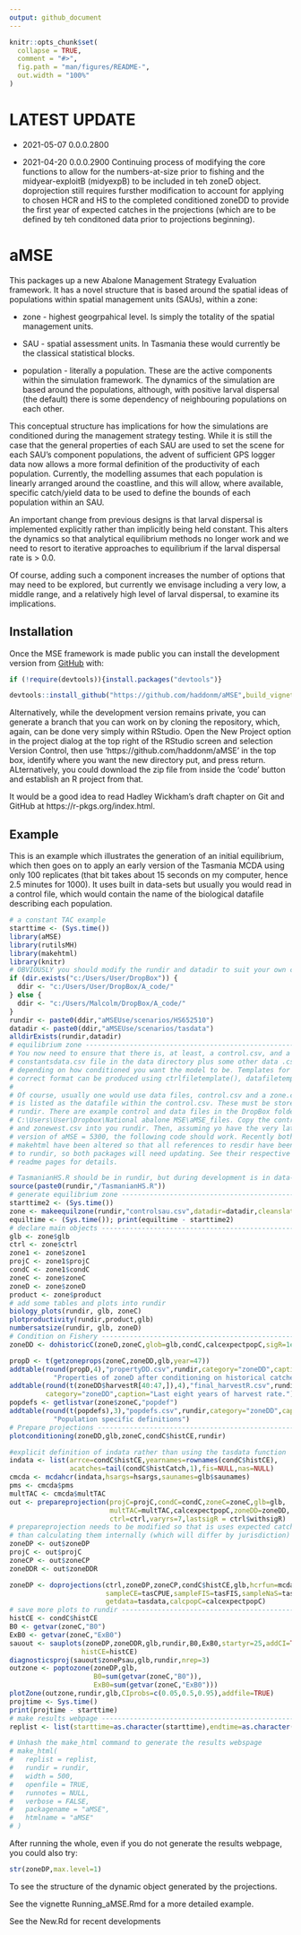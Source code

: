 ---
output: github_document
---

<!-- README.md is generated from README.Rmd. Please edit that file -->

```{r, include = FALSE}
knitr::opts_chunk$set(
  collapse = TRUE,
  comment = "#>",
  fig.path = "man/figures/README-",
  out.width = "100%"
)
```

# LATEST UPDATE

* 2021-05-07 0.0.0.2800

* 2021-04-20 0.0.0.2900 Continuing process of modifying the core functions to allow for the numbers-at-size prior to fishing and the midyear-exploitB (midyexpB) to be included in teh zoneD object. doprojection still requires fursther modification to account for applying to chosen HCR and HS to the completed conditioned zoneDD to provide the first year of expected catches in the projections (which are to be defined by teh conditoned data prior to projections beginning).

# aMSE

<!-- badges: start -->
<!-- badges: end -->

This packages up a new Abalone Management Strategy Evaluation framework. It has a novel structure that is based around the spatial ideas of populations within spatial management units (SAUs), within a zone:

* zone - highest geogrpahical level. Is simply the totality of the spatial management units.

* SAU - spatial assessment units. In Tasmania these would currently be the classical statistical blocks.

* population - literally a population. These are the active components within the simulation framework. The dynamics of the simulation are based around the populations, although, with positive larval dispersal (the default) there is some dependency of neighbouring populations on each other.


This conceptual structure has implications for how the simulations are conditioned during the management strategy testing. While it is still the case that the general properties of each SAU are used to set the scene for each SAU's component populations, the advent of sufficient GPS logger data now allows a more formal definition of the productivity of each population. Currently, the modelling assumes that each population is linearly arranged around the coastline, and this will allow, where available, specific catch/yield data to be used to define the bounds of each population within an SAU. 

An important change from previous designs is that larval dispersal is implemented explicitly rather than implicitly being held constant. This alters the dynamics so that analytical equilibrium methods no longer work and we need to resort to iterative approaches to equilibrium if the larval dispersal rate is > 0.0.

Of course, adding such a component increases the number of options that may need to be explored, but currently we envisage including a very low, a middle range, and a relatively high level of larval dispersal, to examine its implications.

## Installation

Once the MSE framework is made public you can install the development version from [GitHub](https://github.com/haddonm/aMSE) with:

```{r echo=TRUE, eval=FALSE}
if (!require(devtools)){install.packages("devtools")} 

devtools::install_github("https://github.com/haddonm/aMSE",build_vignettes = TRUE)
```

Alternatively, while the development version remains private, you can generate a branch that you can work on by cloning the repository, which, again, can be done very simply within RStudio. Open the New Project option in the project dialog at the top right of the RStudio screen and selection Version Control, then use 'https://github.com/haddonm/aMSE' in the top box, identify where you want the new directory put, and press return. ALternatively, you could download the zip file from inside the 'code' button and establish an R project from that.

It would be a good idea to read Hadley Wickham's draft chapter on Git and GitHub at https://r-pkgs.org/index.html.


## Example

This is an example which illustrates the generation of an initial equilibrium, which then goes on to apply an early version of the Tasmania MCDA using only 100 replicates (that bit takes about 15 seconds on my computer, hence 2.5 minutes for 1000). It uses built in data-sets but usually you would read in a control file, which would contain the name of the biological datafile describing each population.

```{r example, echo=TRUE}
# a constant TAC example
starttime <- (Sys.time())
library(aMSE)
library(rutilsMH)
library(makehtml)
library(knitr)
# OBVIOUSLY you should modify the rundir and datadir to suit your own computer
if (dir.exists("c:/Users/User/DropBox")) {
  ddir <- "c:/Users/User/DropBox/A_code/"
} else {
  ddir <- "c:/Users/Malcolm/DropBox/A_code/"
}
rundir <- paste0(ddir,"aMSEUse/scenarios/HS652510")
datadir <- paste0(ddir,"aMSEUse/scenarios/tasdata")
alldirExists(rundir,datadir)
# equilibrium zone -------------------------------------------------------------
# You now need to ensure that there is, at least, a control.csv, and a 
# constantsdata.csv file in the data directory plus some other data .csv files
# depending on how conditioned you want the model to be. Templates for the
# correct format can be produced using ctrlfiletemplate(), datafiletemplate().
# 
# Of course, usually one would use data files, control.csv and a zone.csv, which
# is listed as the datafile within the control.csv. These must be stored in 
# rundir. There are example control and data files in the DropBox folder:
# C:\Users\User\Dropbox\National abalone MSE\aMSE_files. Copy the control2.csv
# and zonewest.csv into you rundir. Then, assuming yo have the very latest
# version of aMSE = 5300, the following code should work. Recently both aMSE and
# makehtml have been altered so that all references to resdir have been changed
# to rundir, so both packages will need updating. See their respective GitHub
# readme pages for details.

# TasmanianHS.R should be in rundir, but during development is in data-raw
source(paste0(rundir,"/TasmanianHS.R"))
# generate equilibrium zone ----------------------------------------------------
starttime2 <- (Sys.time())
zone <- makeequilzone(rundir,"controlsau.csv",datadir=datadir,cleanslate = TRUE)
equiltime <- (Sys.time()); print(equiltime - starttime2)
# declare main objects ---------------------------------------------------------
glb <- zone$glb
ctrl <- zone$ctrl
zone1 <- zone$zone1
projC <- zone1$projC
condC <- zone1$condC
zoneC <- zone$zoneC
zoneD <- zone$zoneD
product <- zone$product
# add some tables and plots into rundir
biology_plots(rundir, glb, zoneC)
plotproductivity(rundir,product,glb)
numbersatsize(rundir, glb, zoneD)
# Condition on Fishery ---------------------------------------------------------
zoneDD <- dohistoricC(zoneD,zoneC,glob=glb,condC,calcexpectpopC,sigR=1e-08,sigB=1e-08)

propD <- t(getzoneprops(zoneC,zoneDD,glb,year=47))
addtable(round(propD,4),"propertyDD.csv",rundir,category="zoneDD",caption=
           "Properties of zoneD after conditioning on historical catches.")
addtable(round(t(zoneDD$harvestR[40:47,]),4),"final_harvestR.csv",rundir,
         category="zoneDD",caption="Last eight years of harvest rate.")
popdefs <- getlistvar(zone$zoneC,"popdef")
addtable(round(t(popdefs),3),"popdefs.csv",rundir,category="zoneDD",caption=
           "Population specific definitions")
# Prepare projections ----------------------------------------------------------
plotconditioning(zoneDD,glb,zoneC,condC$histCE,rundir)

#explicit definition of indata rather than using the tasdata function
indata <- list(arrce=condC$histCE,yearnames=rownames(condC$histCE),
               acatches=tail(condC$histCatch,1),fis=NULL,nas=NULL)
cmcda <- mcdahcr(indata,hsargs=hsargs,saunames=glb$saunames)
pms <- cmcda$pms
multTAC <- cmcda$multTAC
out <- prepareprojection(projC=projC,condC=condC,zoneC=zoneC,glb=glb,
                         multTAC=multTAC,calcexpectpopC,zoneDD=zoneDD,
                         ctrl=ctrl,varyrs=7,lastsigR = ctrl$withsigR)
# prepareprojection needs to be modified so that is uses expected catches rather
# than calculating them internally (which will differ by jurisdiction)
zoneDP <- out$zoneDP
projC <- out$projC
zoneCP <- out$zoneCP
zoneDDR <- out$zoneDDR

zoneDP <- doprojections(ctrl,zoneDP,zoneCP,condC$histCE,glb,hcrfun=mcdahcr,hsargs,
                        sampleCE=tasCPUE,sampleFIS=tasFIS,sampleNaS=tasNaS,
                        getdata=tasdata,calcpopC=calcexpectpopC)
# save more plots to rundir ----------------------------------------------------
histCE <- condC$histCE
B0 <- getvar(zoneC,"B0")
ExB0 <- getvar(zoneC,"ExB0")
sauout <- sauplots(zoneDP,zoneDDR,glb,rundir,B0,ExB0,startyr=25,addCI=TRUE,
                  histCE=histCE)
diagnosticsproj(sauout$zonePsau,glb,rundir,nrep=3)
outzone <- poptozone(zoneDP,glb,
                     B0=sum(getvar(zoneC,"B0")),
                     ExB0=sum(getvar(zoneC,"ExB0")))
plotZone(outzone,rundir,glb,CIprobs=c(0.05,0.5,0.95),addfile=TRUE)
projtime <- Sys.time()
print(projtime - starttime)
# make results webpage ---------------------------------------------------------
replist <- list(starttime=as.character(starttime),endtime=as.character(projtime))

# Unhash the make_html command to generate the results webspage
# make_html(
#   replist = replist,
#   rundir = rundir,
#   width = 500,
#   openfile = TRUE,
#   runnotes = NULL,
#   verbose = FALSE,
#   packagename = "aMSE",
#   htmlname = "aMSE"
# )


```

After running the whole, even if you do not generate the results webpage, you could also try:

```{r }
str(zoneDP,max.level=1)

```

To see the structure of the dynamic object generated by the projections.

See the vignette Running_aMSE.Rmd for a more detailed example.

See the New.Rd for recent developments
